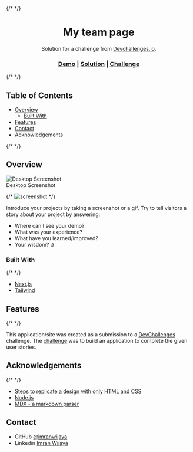 {/* <!-- Please update value in the {}  --> */}

<h1 align="center">My team page</h1>

<div align="center">Solution for a challenge from <a href="http://devchallenges.io" target="_blank">Devchallenges.io</a>.</div>

<div align="center">
  <h3>
    <a href="https://devchallenges-solutions.vercel.app/my-team-page">Demo</a>
    <span> | </span>
    <a href="https://github.com/imranwijaya/devchallenges/tree/main/src/app/(responsive-web-developer)/my-team-page">Solution</a>
    <span> | </span>
    <a href="https://devchallenges.io/challenges/hhmesazsqgKXrTkYkt0U">Challenge</a>
  </h3>
</div>

{/* <!-- TABLE OF CONTENTS --> */}

## Table of Contents

- [Overview](#overview)
  - [Built With](#built-with)
- [Features](#features)
- [Contact](#contact)
- [Acknowledgements](#acknowledgements)

{/* <!-- OVERVIEW --> */}

## Overview

<div className="text-center">
  <div>
    <img align="top" src="/asset/screenshot/my-team-page-desktop.png" alt="Desktop Screenshot" className="shadow-md rounded-md" />
    <div className="text-center font-bold">Desktop Screenshot</div>
  </div>
</div>

{/* ![screenshot](https://raw.githubusercontent.com/imranwijaya/devchallenges/main/public/asset/screenshot/my-team-page-desktop.png) */}

Introduce your projects by taking a screenshot or a gif. Try to tell visitors a story about your project by answering:

- Where can I see your demo?
- What was your experience?
- What have you learned/improved?
- Your wisdom? :)

### Built With

{/* <!-- This section should list any major frameworks that you built your project using. Here are a few examples.--> */}

- [Next.js](https://nextjs.org/)
- [Tailwind](https://tailwindcss.com/)

## Features

{/* <!-- List the features of your application or follow the template. Don't share the figma file here :) --> */}

This application/site was created as a submission to a [DevChallenges](https://devchallenges.io/challenges) challenge. The [challenge](https://devchallenges.io/challenges/hhmesazsqgKXrTkYkt0U) was to build an application to complete the given user stories.


## Acknowledgements

{/* <!-- This section should list any articles or add-ons/plugins that helps you to complete the project. This is optional but it will help you in the future. For exmpale --> */}

- [Steps to replicate a design with only HTML and CSS](https://devchallenges-blogs.web.app/how-to-replicate-design/)
- [Node.js](https://nodejs.org/)
- [MDX - a markdown parser](https://mdxjs.com/)

## Contact

- GitHub [@imranwijaya](https://github.com/imranwijaya)
- Linkedin [Imran Wijaya](https://www.linkedin.com/in/imranwijaya)

